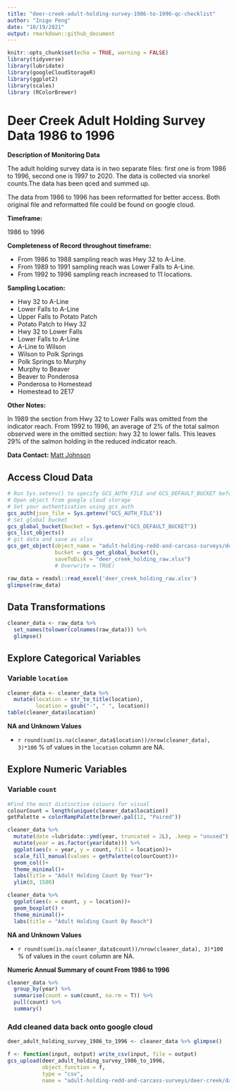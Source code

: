 ```yaml
---
title: "deer-creek-adult-holding-survey-1986-to-1996-qc-checklist"
author: "Inigo Peng"
date: "10/19/2021"
output: rmarkdown::github_document
---
```

```r
knitr::opts_chunk$set(echo = TRUE, warning = FALSE)
library(tidyverse)
library(lubridate)
library(googleCloudStorageR)
library(ggplot2)
library(scales)
library (RColorBrewer)
```
# Deer Creek Adult Holding Survey Data 1986 to 1996 

**Description of Monitoring Data**

The adult holding survey data is in two separate files: first one is from 1986 to 1996, second one is 1997 to 2020. The data is collected via snorkel counts.The data has been qced and summed up.

The data from 1986 to 1996 has been reformatted for better access. Both original file and reformatted file could be found on google cloud.

**Timeframe:** 

1986 to 1996

**Completeness of Record throughout timeframe:**

* From 1986 to 1988 sampling reach was Hwy 32 to A-Line.
* From 1989 to 1991 sampling reach was Lower Falls to A-Line.
* From 1992 to 1996 sampling reach increased to 11 locations.


**Sampling Location:** 

* Hwy 32 to A-Line
* Lower Falls to A-Line
* Upper Falls to Potato Patch
* Potato Patch to Hwy 32
* Hwy 32 to Lower Falls
* Lower Falls to A-Line
* A-Line to Wilson
* Wilson to Polk Springs
* Polk Springs to Murphy
* Murphy to Beaver
* Beaver to Ponderosa
* Ponderosa to Homestead
* Homestead to 2E17

**Other Notes:**

In 1989 the section from Hwy 32 to Lower Falls was omitted from the indicator reach.  From 1992 to 1996, an average of 2% of the total salmon observed were in the omitted section: hwy 32 to lower falls.  This leaves 29%  of the salmon  holding  in the reduced indicator reach.

**Data Contact:** [Matt Johnson](mailto:Matt.Johnson@wildlife.ca.gov)

## Access Cloud Data

```r
# Run Sys.setenv() to specify GCS_AUTH_FILE and GCS_DEFAULT_BUCKET before running
# Open object from google cloud storage
# Set your authentication using gcs_auth
gcs_auth(json_file = Sys.getenv("GCS_AUTH_FILE"))
# Set global bucket 
gcs_global_bucket(bucket = Sys.getenv("GCS_DEFAULT_BUCKET"))
gcs_list_objects()
# git data and save as xlsx
gcs_get_object(object_name = "adult-holding-redd-and-carcass-surveys/deer-creek/data-raw/reformatted_deer_creek_snorkel_counts_by_reach_1986_1996.xlsx",
               bucket = gcs_get_global_bucket(),
               saveToDisk = "deer_creek_holding_raw.xlsx")
               # Overwrite = TRUE)
```
```r
raw_data = readxl::read_excel('deer_creek_holding_raw.xlsx')
glimpse(raw_data)
```
## Data Transformations
```r
cleaner_data <- raw_data %>% 
  set_names(tolower(colnames(raw_data))) %>% 
  glimpse()
```
## Explore Categorical Variables

### Variable `location`
```r
cleaner_data <- cleaner_data %>% 
  mutate(location = str_to_title(location),
         location = gsub("-", " ", location))
table(cleaner_data$location)
```
**NA and Unknown Values**  

*  `r round(sum(is.na(cleaner_data$location))/nrow(cleaner_data), 3)*100` % of values in the `location` column are NA.

## Explore Numeric Variables

### Variable `count`
```r
#Find the most distinctive colours for visual
colourCount = length(unique(cleaner_data$location))
getPalette = colorRampPalette(brewer.pal(12, "Paired"))

cleaner_data %>%
  mutate(date =lubridate::ymd(year, truncated = 2L), .keep = "unused") %>% 
  mutate(year = as.factor(year(date))) %>% 
  ggplot(aes(x = year, y = count, fill = location))+
  scale_fill_manual(values = getPalette(colourCount))+
  geom_col()+
  theme_minimal()+
  labs(title = "Adult Holding Count By Year")+
  ylim(0, 1500)
```
```r
cleaner_data %>% 
  ggplot(aes(x = count, y = location))+
  geom_boxplot() +
  theme_minimal()+
  labs(title = "Adult Holding Count By Reach")
```

**NA and Unknown Values**  

*  `r round(sum(is.na(cleaner_data$count))/nrow(cleaner_data), 3)*100` % of values in the `count` column are NA.

**Numeric Annual Summary of count From 1986 to 1996**
```r
cleaner_data %>%
  group_by(year) %>%
  summarise(count = sum(count, na.rm = T)) %>%
  pull(count) %>%
  summary()
```
### Add cleaned data back onto google cloud
```r
deer_adult_holding_survey_1986_to_1996 <- cleaner_data %>% glimpse()
```
```r
f <- function(input, output) write_csv(input, file = output)
gcs_upload(deer_adult_holding_survey_1986_to_1996,
           object_function = f,
           type = "csv",
           name = "adult-holding-redd-and-carcass-surveys/deer-creek/data/deer_adult_holding_1986_to_1996.csv")
```
